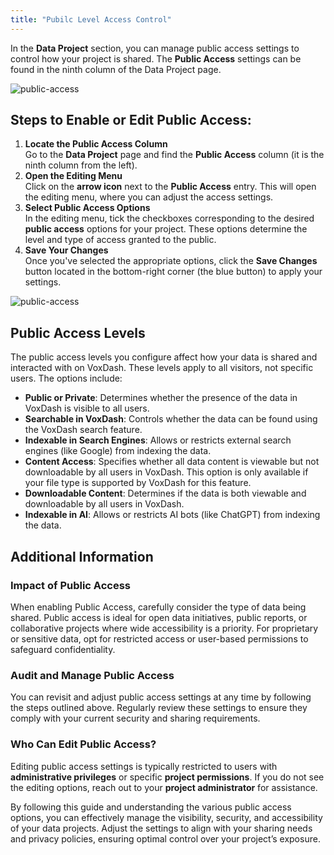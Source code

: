 ```yaml
---
title: "Pubilc Level Access Control" 
---
```


In the **Data Project** section, you can manage public access settings to control how your project is shared. The **Public Access** settings can be found in the ninth column of the Data Project page.

<Frame>
  <img src="/images/public-access.png" alt="public-access" style={{ borderRadius: '0.5rem' }} />
</Frame> 

## **Steps to Enable or Edit Public Access:**

1. **Locate the Public Access Column**  
Go to the **Data Project** page and find the **Public Access** column (it is the ninth column from the left).  
2. **Open the Editing Menu**  
Click on the **arrow icon** next to the **Public Access** entry. This will open the editing menu, where you can adjust the access settings.  
3. **Select Public Access Options**  
In the editing menu, tick the checkboxes corresponding to the desired **public access** options for your project. These options determine the level and type of access granted to the public.  
4. **Save Your Changes**  
Once you've selected the appropriate options, click the **Save Changes** button located in the bottom-right corner (the blue button) to apply your settings.  

<Frame>
  <img src="/images/public-access2.png" alt="public-access" style={{ borderRadius: '0.5rem' }} />
</Frame> 

## **Public Access Levels**

The public access levels you configure affect how your data is shared and interacted with on VoxDash. These levels apply to all visitors, not specific users. The options include:
* **Public or Private**: Determines whether the presence of the data in VoxDash is visible to all users.  
* **Searchable in VoxDash**: Controls whether the data can be found using the VoxDash search feature.  
* **Indexable in Search Engines**: Allows or restricts external search engines (like Google) from indexing the data.  
* **Content Access**: Specifies whether all data content is viewable but not downloadable by all users in VoxDash. This option is only available if your file type is supported by VoxDash for this feature.   
* **Downloadable Content**: Determines if the data is both viewable and downloadable by all users in VoxDash.  
* **Indexable in AI**: Allows or restricts AI bots (like ChatGPT) from indexing the data.

## **Additional Information**

### **Impact of Public Access**
When enabling Public Access, carefully consider the type of data being shared. Public access is ideal for open data initiatives, public reports, or collaborative projects where wide accessibility is a priority. For proprietary or sensitive data, opt for restricted access or user-based permissions to safeguard confidentiality.

### **Audit and Manage Public Access**
You can revisit and adjust public access settings at any time by following the steps outlined above. Regularly review these settings to ensure they comply with your current security and sharing requirements.

### **Who Can Edit Public Access?**
Editing public access settings is typically restricted to users with **administrative privileges** or specific **project permissions**. If you do not see the editing options, reach out to your **project administrator** for assistance.

By following this guide and understanding the various public access options, you can effectively manage the visibility, security, and accessibility of your data projects. Adjust the settings to align with your sharing needs and privacy policies, ensuring optimal control over your project’s exposure.


